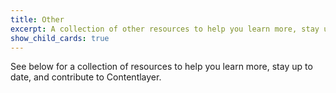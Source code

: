 ```yaml
---
title: Other
excerpt: A collection of other resources to help you learn more, stay up to date, and contribute.
show_child_cards: true
---
```


See below for a collection of resources to help you learn more, stay up to date, and contribute to Contentlayer.
